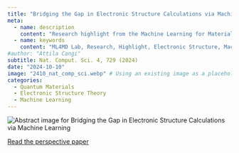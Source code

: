 ```yaml
---
title: "Bridging the Gap in Electronic Structure Calculations via Machine Learning"
meta:
  - name: description
    content: "Research highlight from the Machine Learning for Materials Design (ML4MD) Lab: Bridging the Gap in Electronic Structure Calculations via Machine Learning."
  - name: keywords
    content: "ML4MD Lab, Research, Highlight, Electronic Structure, Machine Learning"
#author: "Attila Cangi"
subtitle: Nat. Comput. Sci. 4, 729 (2024)
date: "2024-10-10"
image: "2410_nat_comp_sci.webp" # Using an existing image as a placeholder
categories:
  - Quantum Materials
  - Electronic Structure Theory
  - Machine Learning
---
```

![](2410_nat_comp_sci.webp){.course-thumbnail alt="Abstract image for Bridging the Gap in Electronic Structure Calculations via Machine Learning"}


[Read the perspective paper](https://doi.org/10.1038/s43588-024-00707-3){target="_blank"}
